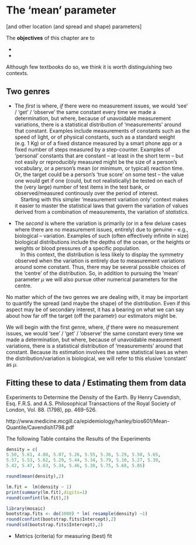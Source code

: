 # The 'mean' parameter {#paraMu}

[and other location (and spread and shape) parameters]

The **objectives** of this chapter are to

*

*

Although few textbooks do so, we think it is worth distinguishing two contexts.

## Two genres

* The _first_ is where, _if_ there were no measurement issues, we would 'see' / 'get' / 'observe' the same constant every time we made a determination, but where, because of unavoidable measurement variations, there is a statistical distribution of 'measurements' around that constant. Examples include measurements of constants such as the speed of light, or of physical constants, such as a standard weight (e.g. 1 Kg) or of a fixed distance measured by a smart phone app or
a fixed number of steps measured by a step-counter.  Examples of 'personal' constants that are constant -- at least in the short term -- but not easily or reproducibly measured  might be the size of a person’s vocabulary, or a person’s mean (or minimum, or typical) reaction time. Or, the target could be a person’s ‘true score’ on some test – the value one would get if one (could, but not realistically) be tested on each of the (very large) number of test items in the test bank, or observed/measured continously over the period of interest.  
\ \ \ \ Starting with this simpler 'measurement variation only' context makes it easier to master the statistical laws that govern the variation of values  derived from a combination of measurements, the variation of _statistics_.

* The _second_ is where the variation is primarily (or in a few deluxe cases where there are no measurement issues, entirely) due to genuine -- e.g., biological -- variation. 
Examples of such (often effectively infinite in size) biological distributions include the depths of the ocean, or the heights or weights or blood pressures of a specific population.  
\ \ \ \ In this context, the distribution is less likely to display the symmetry observed  when the variation is entirely due to measurement variations around some constant. Thus, there may be several possible choices of the 'centre' of the distribution. So, in addition to pursuing the 'mean' parameter $\mu$ we will also pursue other numerical parameters for the centre.

No matter which of the two genres we are dealing with, it may be important to quantify the spread (and maybe the shape) of the distribution. Even if this aspect may be of secondary interest, it has a bearing on what we can say about how far off the target (off the parametr) our estimators might be.

We will begin with the first genre, where, _if_ there were no measurement issues, we would 'see' / 'get' / 'observe' the same constant every time we made a determination, but where, because of unavoidable measurement variations, there is a statistical distribution of 'measurements' around that constant. Because its estimation involves the same statistical laws as when the distribution/variation is biological, we will refer to this elusive 'constant' as $\mu.$

## Fitting these to data / Estimating them from data

Experiments to Determine the Density of the Earth. By Henry Cavendish, Esq. F.R.S. and A.S. Philosophical Transactions of the Royal Society of London, Vol. 88. (1798), pp. 469-526.

http://www.medicine.mcgill.ca/epidemiology/hanley/bios601/Mean-Quantile/Cavendish1798.pdf

The following Table contains the Results of the Experiments

```r

density = c(
5.50, 5.61, 4.88, 5.07, 5.26, 5.55, 5.36, 5.29, 5.58, 5.65,
5.57, 5.53, 5.62, 5.29, 5.44, 5.34, 5.79, 5.10, 5.27, 5.39,
5.42, 5.47, 5.63, 5.34, 5.46, 5.30, 5.75, 5.68, 5.85)

round(mean(density),2)

lm.fit =  lm(density ~ 1)
print(summary(lm.fit),digits=1)
round(confint(lm.fit),2)

library(mosaic)
bootstrap.fits <- do(1000) * lm( resample(density) ~1)
round(confint(bootstrap.fits$Intercept),2)
round(sd(bootstrap.fits$Intercept),2)


```

* Metrics (criteria) for measuring (best) fit
